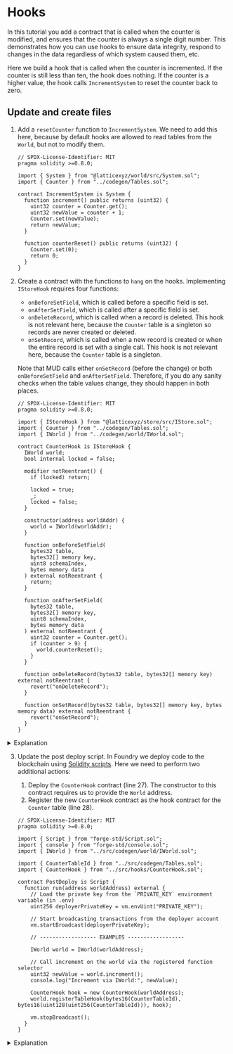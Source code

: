 
# Hooks

In this tutorial you add a contract that is called when the counter is modified, and ensures that the counter is always a single digit number.
This demonstrates how you can use hooks to ensure data integrity, respond to changes in the data regardless of which system caused them, etc.

Here we build a hook that is called when the counter is incremented.
If the counter is still less than ten, the hook does nothing.
If the counter is a higher value, the hook calls `IncrementSystem` to reset the counter back to zero.

## Update and create files

1.  Add a `resetCounter` function to `IncrementSystem`.
    We need to add this here, because by default hooks are allowed to read tables from the `World`, but not to modify them.

       <CollapseCode>

    ```solidity filename="packages/contracts/src/systems/IncrementSystem.sol" showLineNumbers copy {15-18}
    // SPDX-License-Identifier: MIT
    pragma solidity >=0.8.0;

    import { System } from "@latticexyz/world/src/System.sol";
    import { Counter } from "../codegen/Tables.sol";

    contract IncrementSystem is System {
      function increment() public returns (uint32) {
        uint32 counter = Counter.get();
        uint32 newValue = counter + 1;
        Counter.set(newValue);
        return newValue;
      }

      function counterReset() public returns (uint32) {
        Counter.set(0);
        return 0;
      }
    }
    ```

       </CollapseCode>

1.  Create a contract with the functions to `hang` on the hooks.
    Implementing `IStoreHook` requires four functions:

    - `onBeforeSetField`, which is called before a specific field is set.
    - `onAfterSetField`, which is called after a specific field is set.
    - `onDeleteRecord`, which is called when a record is deleted.
      This hook is not relevant here, because the `Counter` table is a singleton so records are never created or deleted.
    - `onSetRecord`, which is called when a new record is created or when the entire record is set with a single call.
      This hook is not relevant here, because the `Counter` table is a singleton.

    Note that MUD calls either `onSetRecord` (before the change) or both `onBeforeSetField` and `onAfterSetField`.
    Therefore, if you do any sanity checks when the table values change, they should happen in both places.

    ```solidity filename="packages/contracts//src/hooks/CounterHook.sol" showLineNumbers copy
    // SPDX-License-Identifier: MIT
    pragma solidity >=0.8.0;

    import { IStoreHook } from "@latticexyz/store/src/IStore.sol";
    import { Counter } from "../codegen/Tables.sol";
    import { IWorld } from "../codegen/world/IWorld.sol";

    contract CounterHook is IStoreHook {
      IWorld world;
      bool internal locked = false;

      modifier notReentrant() {
        if (locked) return;

        locked = true;
        _;
        locked = false;
      }

      constructor(address worldAddr) {
        world = IWorld(worldAddr);
      }

      function onBeforeSetField(
        bytes32 table,
        bytes32[] memory key,
        uint8 schemaIndex,
        bytes memory data
      ) external notReentrant {
        return;
      }

      function onAfterSetField(
        bytes32 table,
        bytes32[] memory key,
        uint8 schemaIndex,
        bytes memory data
      ) external notReentrant {
        uint32 counter = Counter.get();
        if (counter > 9) {
          world.counterReset();
        }
      }

      function onDeleteRecord(bytes32 table, bytes32[] memory key) external notReentrant {
        revert("onDeleteRecord");
      }

      function onSetRecord(bytes32 table, bytes32[] memory key, bytes memory data) external notReentrant {
        revert("onSetRecord");
      }
    }
    ```

<details>
<summary>Explanation</summary>

```solidity
// SPDX-License-Identifier: MIT
pragma solidity >=0.8.0;

import { IStoreHook } from "@latticexyz/store/src/IStore.sol";
```

[`IStoreHook`]()https://github.com/latticexyz/mud/blob/main/packages/store/src/IStore.sol#L131-L152 is the interface that hooks need to implement.

```solidity
import { Counter } from "../codegen/Tables.sol";
import { IWorld } from "../codegen/world/IWorld.sol";

contract CounterHook is IStoreHook {
    IWorld world;
```

The `World` to which we are connected.
We need this information because hooks cannot change information, so if we want to reset the counter we need to go through the `IncrementSystem` logic.

Note that this is _not_ the common use case for hooks.
In most cases, you just `revert()` when a change is not allowed, which is a lot simpler.
However, modifying the value to a legitimate one is more complicated and error prone, so it is worth learning how to do it correctly.

```solidity
    bool internal locked = false;
```

Code that isn't written for [reentrancy](<https://en.wikipedia.org/wiki/Reentrancy_(computing)>) can suffer from [serious problems](https://www.quicknode.com/guides/ethereum-development/smart-contracts/a-broad-overview-of-reentrancy-attacks-in-solidity-contracts).
If we trigger a value change while in the middle of a value change, the second value change will also trigger its own hook call.
This could lead to an infinite loop, which will only terminate once it uses up all the gas of the transaction, which will fail, or worse to unexpected effects that could compromise security.

We use `locked` here to detect reentrancy.
We can use a single boolean value because the `Counter` table is a singleton.
In a more complicated table we would need to use a [`mapping`](https://www.tutorialspoint.com/solidity/solidity_mappings.htm) to lock specific records rather than the entire table.

```solidity
    modifier notReentrant() {
```

[Modifiers](https://www.tutorialspoint.com/solidity/solidity_function_modifiers.htm) are a type of Solidity function that modifies a normal contract function.
They can include code that runs immediately before the function being modified, and code that runs immediately after it.

```solidity
        if (locked) return;
```

If `locked` is `true` then return immediately and don't do anything.
This is the correct behavior in this case because we want hook functions that are called during a state change to accept the change.
If we were to revert then the entire transaction would fail.

```solidity
        locked = true;
        _;
        locked = false;
    }
```

1. Set `locked` to `true`, and then run the function being modified.
   Because `locked` is `true`, if we get to `notReentrant` again it will just return.

1. The syntax `_;` runs the function being modified.

1. Once we are done, set `locked` to `false`.

```solidity
constructor(address worldAddr) {
  world = IWorld(worldAddr);
}
```

Set `world`. We need this information to be able to call `counterReset` as needed.

```solidity
    function onBeforeSetField(
```

All four hooks have very similar parameters:

```solidity
        bytes32 table,
```

The 32 byte table identitier.
16 bytes for the namespace followed by 16 bytes for the table name.
The same hook contract can be used for multiple tables.

```solidity
        bytes32[] memory key,
```

The key of the entry being modified.
Keys in MUD can include multiple fields, each represented by a `byte32` value.
Of course, because `Counter` is a singleton, here it would always be zero.

```solidity
        uint8 schemaIndex,
```

The index of the field being modified in the schema.
This parameter is only relevant to `onBeforeSetField` and `onAfterSetField`, so it does not appear in the the whole record functions (`onDeleteRecord` and `onSetRecord`).

```solidity
        bytes memory data
```

The field data.
It is `bytes memory` because different field types have different lengths.

```solidity
    ) external notReentrant {
```

This is how you use a modifier, such as `notReentrant`, you put it at the end of the function signature, just before the code block.

```solidity
        return;
    }
```

In this case there isn't anything we do in the hook, so we just return.
Note that we don't really need `nonReentrant` here, because we don't do anything, but it is still safer to have it in case we need to add functionality here in the future and forget.

```solidity
    function onAfterSetField(
        bytes32 table,
        bytes32[] memory key,
        uint8 schemaIndex,
        bytes memory data
    ) external notReentrant {
        uint32 counter = Counter.get();
```

Read the value of `Counter`.
We could have parsed the value from `data`, this method is just more readable.

```solidity
        if (counter > 9) {
            world.counterReset();
        }
    }
```

If the value is above nine, call `world.counterReset()` to move it back to zero.

```solidity
    function onDeleteRecord(bytes32 table, bytes32[] memory key) external notReentrant {
        revert("onDeleteRecord");
    }

    function onSetRecord(bytes32 table, bytes32[] memory key, bytes memory data)  external notReentrant {
        revert("onSetRecord");
    }
}
```

These two hooks should not be called, so as a sanity check we `revert` so it will be visible if they are called for some reason.

</details>

3. Update the post deploy script.
   In Foundry we deploy code to the blockchain using [Solidity scripts](https://book.getfoundry.sh/tutorials/solidity-scripting).
   Here we need to perform two additional actions:

   1. Deploy the `CounterHook` contract (line 27).
      The constructor to this contract requires us to provide the `World` address.
   1. Register the new `CounterHook` contract as the hook contract for the `Counter` table (line 28).

   <CollapseCode>

   ```solidity filename="packages/contracts/scripts/IncrementSystem.sol" showLineNumbers copy {8-9,21-28}
   // SPDX-License-Identifier: MIT
   pragma solidity >=0.8.0;

   import { Script } from "forge-std/Script.sol";
   import { console } from "forge-std/console.sol";
   import { IWorld } from "../src/codegen/world/IWorld.sol";

   import { CounterTableId } from "../src/codegen/Tables.sol";
   import { CounterHook } from "../src/hooks/CounterHook.sol";

   contract PostDeploy is Script {
     function run(address worldAddress) external {
       // Load the private key from the `PRIVATE_KEY` environment variable (in .env)
       uint256 deployerPrivateKey = vm.envUint("PRIVATE_KEY");

       // Start broadcasting transactions from the deployer account
       vm.startBroadcast(deployerPrivateKey);

       // ------------------ EXAMPLES ------------------

       IWorld world = IWorld(worldAddress);

       // Call increment on the world via the registered function selector
       uint32 newValue = world.increment();
       console.log("Increment via IWorld:", newValue);

       CounterHook hook = new CounterHook(worldAddress);
       world.registerTableHook(bytes16(CounterTableId), bytes16(uint128(uint256(CounterTableId))), hook);

       vm.stopBroadcast();
     }
   }
   ```

   </CollapseCode>

<details>
<summary>Explanation</summary>

```solidity
import { CounterTableId } from "../src/codegen/Tables.sol";
import { CounterHook } from "../src/hooks/CounterHook.sol";
```

```solidity
IWorld world = IWorld(worldAddress);
```

We need the world contract twice, so we'll just store it in a variable.

```solidity
// Call increment on the world via the registered function selector
uint32 newValue = world.increment();
console.log("Increment via IWorld:", newValue);

CounterHook hook = new CounterHook(worldAddress);
```

Deploy the `CounterHook` contract.

```solidity
world.registerTableHook(bytes16(CounterTableId), bytes16(uint128(uint256(CounterTableId))), hook);
```

Register the `CounterHook` contract as a hook for the `Counter` table.

</details>
